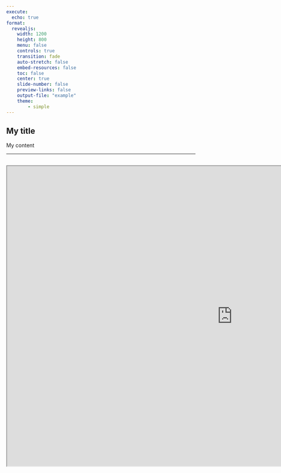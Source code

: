 ```yaml
---
execute:
  echo: true
format:
  revealjs:
    width: 1200
    height: 800
    menu: false
    controls: true
    transition: fade
    auto-stretch: false
    embed-resources: false
    toc: false
    center: true
    slide-number: false
    preview-links: false
    output-file: "example"
    theme:
        - simple
---
```


## My title

My content

---

## 
```{=html}
<iframe allow="fullscreen" width="1200" height="800" src="https://app.vizzu.io/share/story/66a27508fc673fda605c33da-Sample-2-Music"></iframe>
```